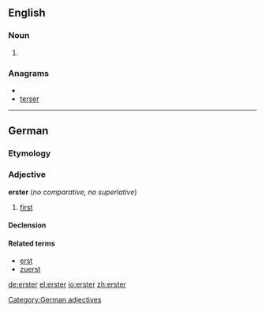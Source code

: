 ==English==

===Noun===
{{en-noun}}

#{{context|New York City|and|New Orleans}} {{eye dialect|oyster}}

===Anagrams===
* {{alphagram|eerrst}}
* [[terser#English|terser]]


----

==German==

===Etymology===
{{etyl|goh|de}} {{term|erist|ērist|lang=goh}}

===Adjective===
'''erster''' (''no comparative, no superlative'')

# [[first]]

====Declension====
{{de-decl-adj-notcomp|erst|strong_pred=yes|lemma=erster}}

====Related terms====
* [[erst]]
* [[zuerst]]

[[Category:German adjectives]]

[[de:erster]]
[[el:erster]]
[[io:erster]]
[[zh:erster]]